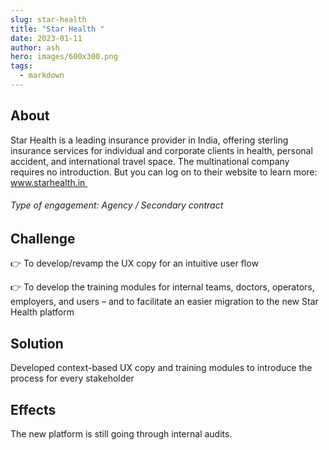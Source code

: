 ```yaml
---
slug: star-health
title: "Star Health "
date: 2023-01-11
author: ash
hero: images/600x300.png
tags:
  - markdown
---
```

## About

Star Health is a leading insurance provider in India, offering sterling insurance services for individual and corporate clients in health, personal accident, and international travel space. The multinational company requires no introduction. But you can log on to their website to learn more: www.starhealth.in 

###### Type of engagement: Agency / Secondary contract 

## Challenge 

👉 To develop/revamp the UX copy for an intuitive user flow

👉 To develop the training modules for internal teams, doctors, operators, employers, and users – and to facilitate an easier migration to the new Star Health platform

## Solution 

Developed context-based UX copy and training modules to introduce the process for every stakeholder 

## Effects 

The new platform is still going through internal audits.

